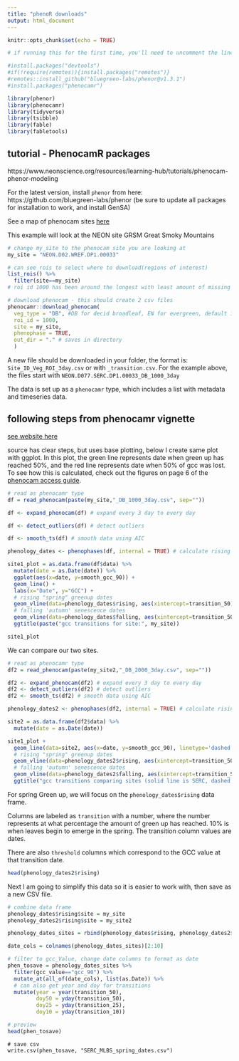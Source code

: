 ```yaml
---
title: "phenoR downloads"
output: html_document
---
```


```r
knitr::opts_chunk$set(echo = TRUE)

# if running this for the first time, you'll need to uncomment the lines 13-16 and run those, otherwise will get error trying to load phenocamr

#install.packages("devtools")
#if(!require(remotes)){install.packages("remotes")}
#remotes::install_github("bluegreen-labs/phenor@v1.3.1")
#install.packages("phenocamr")

library(phenor)
library(phenocamr)
library(tidyverse)
library(tsibble)
library(fable)
library(fabletools)
```

## tutorial - PhenocamR packages 

https://www.neonscience.org/resources/learning-hub/tutorials/phenocam-phenor-modeling

For the latest version, install `phenor` from here: https://github.com/bluegreen-labs/phenor (be sure to update all packages for installation to work, and install GenSA)

See a map of phenocam sites [here](https://phenocam.nau.edu/webcam/network/map/)

This example will look at the NEON site GRSM Great Smoky Mountains 


```r

# change my_site to the phenocam site you are looking at 
my_site = "NEON.D02.WREF.DP1.00033"

# can see rois to select where to download(regions of interest)
list_rois() %>% 
  filter(site==my_site)
# roi id 1000 has been around the longest with least amount of missing data, makese sense to use as example 
```

```r
# download phenocam - this should create 2 csv files 
phenocamr::download_phenocam(
  veg_type = "DB", #DB for decid broadleaf, EN for evergreen, default is ALL
  roi_id = 1000,
  site = my_site,
  phenophase = TRUE,
  out_dir = "." # saves in directory 
  )

```

A new file should be downloaded in your folder, the format is: `Site_ID_Veg_ROI_3day.csv` or with `_transition.csv`. For the example above, the files start with `NEON.D077.SERC.DP1.00033_DB_1000_3day`

The data is set up as a `phenocamr` type, which includes a list with metadata and timeseries data. 

## following steps from phenocamr vignette 

[see website here](https://bluegreen-labs.github.io/phenocamr/articles/phenocamr-vignette.html)

source has clear steps, but uses base plotting, below I create same plot with ggplot. In this plot, the green line represents date when green up has reached 50%, and the red line represents date when 50% of gcc was lost. To see how this is calculated, check out the figures on page 6 of the [phenocam access guide](chrome-extension://efaidnbmnnnibpcajpcglclefindmkaj/https://phenocam.nau.edu/education/PhenoCam_Access_Guide.pdf).

```r
# read as phenocamr type 
df = read_phenocam(paste(my_site,"_DB_1000_3day.csv", sep=""))

df <- expand_phenocam(df) # expand every 3 day to every day 

df <- detect_outliers(df) # detect outliers

df <- smooth_ts(df) # smooth data using AIC 

phenology_dates <- phenophases(df, internal = TRUE) # calculate rising and falling

site1_plot = as.data.frame(df$data) %>% 
  mutate(date = as.Date(date)) %>% 
  ggplot(aes(x=date, y=smooth_gcc_90)) + 
  geom_line() +
  labs(x="Date", y="GCC") + 
  # rising "spring" greenup dates 
  geom_vline(data=phenology_dates$rising, aes(xintercept=transition_50), col="lightgreen") + 
  # falling 'autumn' senescence dates 
  geom_vline(data=phenology_dates$falling, aes(xintercept=transition_50), col="pink")+
  ggtitle(paste("gcc transitions for site:", my_site))

site1_plot

```

We can compare our two sites. 

```r
# read as phenocamr type 
df2 = read_phenocam(paste(my_site2,"_DB_2000_3day.csv", sep=""))

df2 <- expand_phenocam(df2) # expand every 3 day to every day 
df2 <- detect_outliers(df2) # detect outliers
df2 <- smooth_ts(df2) # smooth data using AIC 

phenology_dates2 <- phenophases(df2, internal = TRUE) # calculate rising and falling

site2 = as.data.frame(df2$data) %>% 
  mutate(date = as.Date(date))

site1_plot +
  geom_line(data=site2, aes(x=date, y=smooth_gcc_90), linetype='dashed') + 
  # rising "spring" greenup dates 
  geom_vline(data=phenology_dates2$rising, aes(xintercept=transition_50), col="darkgreen", linetype='dashed') + 
  # falling 'autumn' senescence dates 
  geom_vline(data=phenology_dates2$falling, aes(xintercept=transition_50), col="darkred", linetype="dashed")+
  ggtitle("gcc transitions comparing sites (solid line is SERC, dashed is MLBS)")

```

For spring Green up, we will focus on the `phenology_dates$rising` data frame. 

Columns are labeled as `transition` with a number, where the number represents at what percentage the amount of green up has reached. 10% is when leaves begin to emerge in the spring. The transition column values are dates. 

There are also `threshold` columns which correspond to the GCC value at that transition date. 



```r
head(phenology_dates2$rising)

```

Next I am going to simplify this data so it is easier to work with, then save as a new CSV file. 

```r

# combine data frame 
phenology_dates$rising$site = my_site
phenology_dates2$rising$site = my_site2 

phenology_dates_sites = rbind(phenology_dates$rising, phenology_dates2$rising)

date_cols = colnames(phenology_dates_sites)[2:10]

# filter to gcc_Value, change date columns to format as date 
phen_tosave = phenology_dates_sites %>% 
  filter(gcc_value=="gcc_90") %>% 
  mutate_at(all_of(date_cols), list(as.Date)) %>% 
  # can also get year and doy for transitions 
  mutate(year = year(transition_50),
         doy50 = yday(transition_50),
         doy25 = yday(transition_25),
         doy10 = yday(transition_10))

# preview 
head(phen_tosave)

```

```preview
# save csv 
write.csv(phen_tosave, "SERC_MLBS_spring_dates.csv")
```
